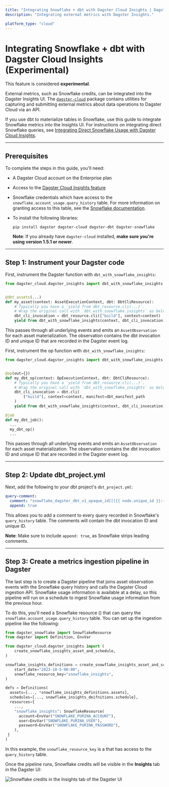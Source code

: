 ```yaml
---
title: "Integrating Snowflake + dbt with Dagster Cloud Insights | Dagster Docs"
description: "Integrating external metrics with Dagster Insights."

platform_type: "cloud"
---
```


# Integrating Snowflake + dbt with Dagster Cloud Insights (Experimental)

<Note>
  This feature is considered <strong>experimental</strong>.
</Note>

External metrics, such as Snowflake credits, can be integrated into the Dagster Insights UI. The [`dagster-cloud`](https://pypi.org/project/dagster-cloud/) package contains utilities for capturing and submitting external metrics about data operations to Dagster Cloud via an API.

If you use dbt to materialize tables in Snowflake, use this guide to integrate Snowflake metrics into the Insights UI. For instructions on integrating direct Snowflake queries, see [Integrating Direct Snowflake Usage with Dagster Cloud Insights](/dagster-cloud/insights/integrating-snowflake).

---

## Prerequisites

To complete the steps in this guide, you'll need:

- A Dagster Cloud account on the Enterprise plan
- Access to the [Dagster Cloud Insights feature](/dagster-cloud/insights)
- Snowflake credentials which have access to the `snowflake.account_usage.query_history` table. For more information on granting access to this table, see the [Snowflake documentation](https://docs.snowflake.com/en/sql-reference/account-usage#enabling-the-snowflake-database-usage-for-other-roles).
- To install the following libraries:

  ```shell
  pip install dagster dagster-cloud dagster-dbt dagster-snowflake
  ```

  **Note**: If you already have `dagster-cloud` installed, **make sure you're using version 1.5.1 or newer**.

---

## Step 1: Instrument your Dagster code

<TabGroup>
<TabItem name="Using assets">

First, instrument the Dagster <PyObject module="dagster_dbt" object="dbt_assets" decorator /> function with `dbt_with_snowflake_insights`:

```python
from dagster_cloud.dagster_insights import dbt_with_snowflake_insights


@dbt_assets(...)
def my_asset(context: AssetExecutionContext, dbt: DbtCliResource):
    # Typically you have a `yield from dbt_resource.cli(...)`.
    # Wrap the original call with `dbt_with_snowflake_insights` as below.
    dbt_cli_invocation = dbt_resource.cli(["build"], context=context)
    yield from dbt_with_snowflake_insights(context, dbt_cli_invocation)
```

This passes through all underlying events and emits an `AssetObservation` for each asset materialization. The observation contains the dbt invocation ID and unique ID that are recorded in the Dagster event log.

</TabItem>
<TabItem name="Using ops and jobs">

First, instrument the op function with `dbt_with_snowflake_insights`:

```python
from dagster_cloud.dagster_insights import dbt_with_snowflake_insights


@op(out={})
def my_dbt_op(context: OpExecutionContext, dbt: DbtCliResource):
    # Typically you have a `yield from dbt_resource.cli(...)`.
    # Wrap the original call with `dbt_with_snowflake_insights` as below.
    dbt_cli_invocation = dbt.cli(
        ["build"], context=context, manifest=dbt_manifest_path
    )
    yield from dbt_with_snowflake_insights(context, dbt_cli_invocation)

@job
def my_dbt_job():
  ...
  my_dbt_op()
  ...
```

This passes through all underlying events and emits an `AssetObservation` for each asset materialization. The observation contains the dbt invocation ID and unique ID that are recorded in the Dagster event log.

</TabItem>
</TabGroup>

---

## Step 2: Update dbt_project.yml

Next, add the following to your dbt project's `dbt_project.yml`:

```yaml
query-comment:
  comment: "snowflake_dagster_dbt_v1_opaque_id[[[{{ node.unique_id }}:{{ invocation_id }}]]]"
  append: true
```

This allows you to add a comment to every query recorded in Snowflake's `query_history` table. The comments will contain the dbt invocation ID and unique ID.

**Note**: Make sure to include `append: true`, as Snowflake strips leading comments.

---

## Step 3: Create a metrics ingestion pipeline in Dagster

The last step is to create a Dagster pipeline that joins asset observation events with the Snowflake query history and calls the Dagster Cloud ingestion API. Snowflake usage information is available at a delay, so this pipeline will run on a schedule to ingest Snowflake usage information from the previous hour.

To do this, you'll need a Snowflake resource (<PyObject module="dagster_snowflake" object="SnowflakeResource" />) that can query the `snowflake.account_usage.query_history` table. You can set up the ingestion pipeline like the following:

```python
from dagster_snowflake import SnowflakeResource
from dagster import Definition, EnvVar

from dagster_cloud.dagster_insights import (
    create_snowflake_insights_asset_and_schedule,
)

snowflake_insights_definitions = create_snowflake_insights_asset_and_schedule(
    start_date="2023-10-5-00:00",
    snowflake_resource_key="snowflake_insights",
)

defs = Definitions(
  assets=[..., *snowflake_insights_definitions.assets],
  schedules=[..., snowflake_insights_deifnitions.schedule],
  resources={
    ...,
    "snowflake_insights": SnowflakeResource(
      account=EnvVar("SNOWFLAKE_PURINA_ACCOUNT"),
      user=EnvVar("SNOWFLAKE_PURINA_USER"),
      password=EnvVar("SNOWFLAKE_PURINA_PASSWORD"),
    ),
 }
)
```

In this example, the `snowflake_resource_key` is a <PyObject module="dagster_snowflake" object="SnowflakeResource" /> that has access to the `query_history` table.

Once the pipeline runs, Snowflake credits will be visible in the **Insights** tab in the Dagster UI:

<!-- ![Snowflake credits in the Insights tab of the Dagster UI](/images/dagster-cloud/insights/insights-snowflake.png) -->

<Image
alt="Snowflake credits in the Insights tab of the Dagster UI"
src="/images/dagster-cloud/insights/insights-snowflake.png"
width={3066}
height={1636}
/>
